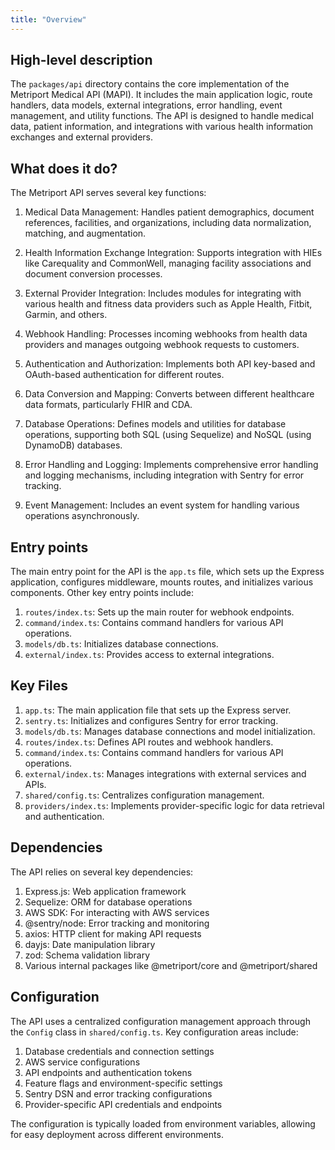 ```yaml
---
title: "Overview"
---
```


## High-level description
The `packages/api` directory contains the core implementation of the Metriport Medical API (MAPI). It includes the main application logic, route handlers, data models, external integrations, error handling, event management, and utility functions. The API is designed to handle medical data, patient information, and integrations with various health information exchanges and external providers.

## What does it do?
The Metriport API serves several key functions:

1. Medical Data Management: Handles patient demographics, document references, facilities, and organizations, including data normalization, matching, and augmentation.

2. Health Information Exchange Integration: Supports integration with HIEs like Carequality and CommonWell, managing facility associations and document conversion processes.

3. External Provider Integration: Includes modules for integrating with various health and fitness data providers such as Apple Health, Fitbit, Garmin, and others.

4. Webhook Handling: Processes incoming webhooks from health data providers and manages outgoing webhook requests to customers.

5. Authentication and Authorization: Implements both API key-based and OAuth-based authentication for different routes.

6. Data Conversion and Mapping: Converts between different healthcare data formats, particularly FHIR and CDA.

7. Database Operations: Defines models and utilities for database operations, supporting both SQL (using Sequelize) and NoSQL (using DynamoDB) databases.

8. Error Handling and Logging: Implements comprehensive error handling and logging mechanisms, including integration with Sentry for error tracking.

9. Event Management: Includes an event system for handling various operations asynchronously.

## Entry points
The main entry point for the API is the `app.ts` file, which sets up the Express application, configures middleware, mounts routes, and initializes various components. Other key entry points include:

1. `routes/index.ts`: Sets up the main router for webhook endpoints.
2. `command/index.ts`: Contains command handlers for various API operations.
3. `models/db.ts`: Initializes database connections.
4. `external/index.ts`: Provides access to external integrations.

## Key Files
1. `app.ts`: The main application file that sets up the Express server.
2. `sentry.ts`: Initializes and configures Sentry for error tracking.
3. `models/db.ts`: Manages database connections and model initialization.
4. `routes/index.ts`: Defines API routes and webhook handlers.
5. `command/index.ts`: Contains command handlers for various API operations.
6. `external/index.ts`: Manages integrations with external services and APIs.
7. `shared/config.ts`: Centralizes configuration management.
8. `providers/index.ts`: Implements provider-specific logic for data retrieval and authentication.

## Dependencies
The API relies on several key dependencies:

1. Express.js: Web application framework
2. Sequelize: ORM for database operations
3. AWS SDK: For interacting with AWS services
4. @sentry/node: Error tracking and monitoring
5. axios: HTTP client for making API requests
6. dayjs: Date manipulation library
7. zod: Schema validation library
8. Various internal packages like @metriport/core and @metriport/shared

## Configuration
The API uses a centralized configuration management approach through the `Config` class in `shared/config.ts`. Key configuration areas include:

1. Database credentials and connection settings
2. AWS service configurations
3. API endpoints and authentication tokens
4. Feature flags and environment-specific settings
5. Sentry DSN and error tracking configurations
6. Provider-specific API credentials and endpoints

The configuration is typically loaded from environment variables, allowing for easy deployment across different environments.